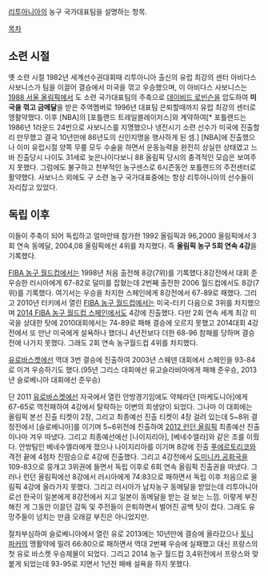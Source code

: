 [[리투아니아]]의 농구 국가대표팀을 설명하는 항목.

[[목차]]
== 소련 시절 ==
옛 소련 시절 1982년 세계선수권대회때 리투아니아 출신의 유럽 최강의 센터 아비다스 사보니스가 팀을 이끌어 결승에서 미국을 꺾고 우승했으며, 이 아비다스 사보니스는 [[1988 서울 올림픽]]에서 도 소련 국가대표팀의 주축으로 [[데이비드 로빈슨]]을 압도하여 '''미국을 꺾고 금메달'''을 받은 주역멤버로 1996년 대표팀 은퇴할때까지 유럽 최강의 센터로 맹활약했다. 이후 [NBA]의 [포틀랜드 트레일블레이저스]와 계약하여[* 포틀랜드는 1986년 1라운드 24번으로 사보니스를 지명했으나 냉전시기 소련 선수가 미국에 진출할리 만무했고 결국 10년만에 86년도의 신인지명을 행사하게 된 셈.] [NBA]에 진출했으나 이미 유럽시절 양쪽 무릎 모두 수술을 하면서 운동능력을 완전히 상실한 상태였고 느바 진출당시 나이도 31세로 늦은나이다보니 88 올림픽 당시의 충격적인 모습은 보여주지 못했다. 그럼에도 불구하고 천부적인 농구센스로 6시즌동안 포틀랜드의 주전센터로 활약했다. 사보니스 외에도 구 소련 농구 국가대표중에는 항상 리투아니아의 선수들이 자리잡고 있었다.

== 독립 이후 ==
이들이 주축이 되어 독립하고 얼마안돼 참가한 1992 올림픽과 96,2000 올림픽에서 3회 연속 동메달, 2004,08 올림픽에선 4위를 차지했다. 즉 '''올림픽 농구 5회 연속 4강'''을 기록했다.

[[FIBA 농구 월드컵]]에서는 1998년 처음 출전해 8강(7위)를 기록했다.8강전에서 대회 준우승한 러시아에게 67-82로 덜미를 잡혔는데 2번째 출전한 2006 월드컵에서도 8강(7위)를 기록했다. 여기서는 우승을 차지한 스페인에게 8강전에서 67-89로 패했다. 그리고 2010년 터키에서 열린 [[FIBA 농구 월드컵]]에서는 미국-터키 다음으로 3위를 차지했으며 [[2014 FIBA 농구 월드컵 스페인]]에서도 4강에 진출했다. 다만 2회 연속 세계 최강 미국을 상대한 탓에 2010대회에서는 74-89로 패해 결승에 오르지 못했고 2014대회 4강전에서 또 만난 미국에게 설욕하나 했더니 4년전보다 더한 68-96 참패를 당하며 결승전에 나가지 못했다. 그래도 2회 연속 농구월드컵 4위를 차지했다.

[[유로바스켓]]에선 역대 3번 결승에 진출하여 2003년 스웨덴 대회에서 스페인을 93-84로 이겨 우승하기도 했다.(95년 그리스 대회에선 유고슬라비아에게 패해 준우승, 2013년 슬로베니아 대회에선 준우승)

단 2011 [[유로바스켓]]에선 자국에서 열린 안방경기임에도 약체라던 [마케도니아]에게 67-65로 역전패하여 4강에서 탈락하는 이변의 희생양이 되었다. 그나마 이 대회에는 올림픽 본선 진출 티켓이 2장, 그리고 최종예선 진출 티켓이 4장 걸려 있는데 5~8위 결정전에서 [슬로베니아]를 이기며 5~6위전에 진출하여 [[2012 런던 올림픽]] 최종예선 진출이나마 겨우 따냈다. 그리고 최종예선에선 [나이지리아], [베네수엘라]와 같은 조를 이뤘다. 안방팀인 베네수엘라에게 졌으나 나이지리아를 이기며 8강에 진출 [[푸에르토리코]]와 격전 끝에 4점차 진땀승으로 4강에 진출했다. 그리고 4강전에서 [[도미니카 공화국]]을 109-83으로 뭉개고 3위권에 들면서 독립 이후로 6회 연속 올림픽 진출권을 따냈다. 그러나 런던 올림픽에선 8강에서 러시아에게 74:83으로 패하면서 독립 이후 처음으로 올림픽 4강에 올라가지 못했다. 그리고 러시아가 남자농구 동메달을 받았는데 리투아니아로선 한국이 일본에게 8강전에서 지고 일본이 동메달을 받는 걸 보는 느낌. 이렇게 부진해진 게 그동안 이끌던 감독 및 주전들이 은퇴하면서 벌어진 공백 탓이 컸다. 그래도 유망주들이 넘치는 만큼 오래갈 부진은 아니었지만.

절차부심하여 슬로베니아에서 열린 유로 2013에는 10년만에 결승에 올라갔으나 [[토니 파커]]의 맹활약에 밀려 66:80으로 패하면서 역대 2번째 우승에 실패했고 대신 프랑스의 첫 유로 바스켓 우승제물이 되었다. 그리고 2014 농구 월드컵 3,4위전에서 프랑스와 맞붙게 되었는데 93-95로 지면서 1년전 패배 설욕을 하지 못했다.
